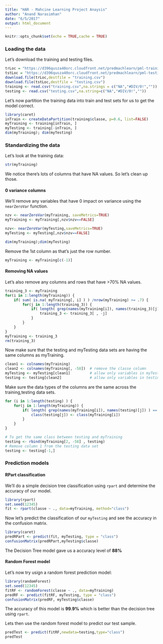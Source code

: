 ```yaml
---
title: "HAR - Mahcine Learning Project Anaysis"
author: "Anand Narasimhan"
date: "6/5/2017"
output: html_document
---
```


```r
knitr::opts_chunk$set(echo = TRUE,cache = TRUE)
```

### Loading the data

Let's download the training and testing files.

```r
trLoc = "https://d396qusza40orc.cloudfront.net/predmachlearn/pml-training.csv"
tstLoc = "https://d396qusza40orc.cloudfront.net/predmachlearn/pml-testing.csv"
download.file(trLoc,destfile = "training.csv")
download.file(tstLoc,destfile = "testing.csv")
training <- read.csv("training.csv",na.strings = c("NA","#DIV/0!",""))
testing <- read.csv("testing.csv",na.string=c("NA","#DIV/0!",""))
```

Let's now partition the training data into train and test sets for us to get the model correct. 

```r
library(caret)
inTrain <- createDataPartition(training$classe, p=0.6, list=FALSE)
myTraining <- training[inTrain, ]
myTesting <- training[-inTrain, ]
dim(myTraining); dim(myTesting)
```

### Standardizing the data

Let's look at the training data:

```r
str(myTraining)
```

We notice there's lots of columns that have NA values. So let's clean up those.


#### 0 variance columns

We'll remove any variables that have 0 impact on variance using the `nearZeroVar` function.

```r
nzv <- nearZeroVar(myTraining, saveMetrics=TRUE)
myTraining <- myTraining[,nzv$nzv==FALSE]

nzv<- nearZeroVar(myTesting,saveMetrics=TRUE)
myTesting <- myTesting[,nzv$nzv==FALSE]

dim(myTraining);dim(myTesting)
```

Remove the 1st column as that's just the row number. 
```r
myTraining <- myTraining[c(-1)]
```

#### Removing NA values

Let's also remove any columns and rows that have >70% NA values.

```r
training_3 <- myTraining
for(i in 1:length(myTraining)) {
    if( sum( is.na( myTraining[, i] ) ) /nrow(myTraining) >= .7) {
        for(j in 1:length(training_3)) {
            if( length( grep(names(myTraining[i]), names(training_3)[j]) ) == 1)  {
                training_3 <- training_3[ , -j]
            }   
        } 
    }
}
myTraining <- training_3
rm(training_3)
```

Now make sure that the testing and myTesting data sets are having the same columns as myTraining.

```r
clean1 <- colnames(myTraining)
clean2 <- colnames(myTraining[, -58])  # remove the classe column
myTesting <- myTesting[clean1]         # allow only variables in myTesting that are also in myTraining
testing <- testing[clean2]             # allow only variables in testing that are also in myTraining
```

Make sure the data types of the columns are the same across the training,testing data sets.

```r
for (i in 1:length(testing) ) {
    for(j in 1:length(myTraining)) {
        if( length( grep(names(myTraining[i]), names(testing)[j]) ) == 1)  {
            class(testing[j]) <- class(myTraining[i])
        }      
    }      
}

# To get the same class between testing and myTraining
testing <- rbind(myTraining[2, -58] , testing)
# Remove column 1 from the testing data set
testing <- testing[-1,] 
```

### Prediction models

#### RPart classification

We'll do a simple decision tree classification using `rpart` and determine the accuracy of our model.

```r
library(rpart)
set.seed(12345)
fit <- rpart(classe ~ ., data=myTraining, method="class")
```

Now let's predict the classification of our `myTesting` and see the accuracy in the confusion matrix.

```r
library(caret)
predRPart <- predict(fit, myTesting, type = "class")
confusionMatrix(predRPart,myTesting$classe)
```

The Decision Tree model gave us a accuracy level of __88%__

#### Random Forest model

Let's now try usign a random forest prediction model:

```r
library(randomForest)
set.seed(12345)
fitRF <- randomForest(classe ~ ., data=myTraining)
predRF <- predict(fitRF, myTesting, type = "class")
confusionMatrix(predRF, myTesting$classe)
```

The accuracy of this model is __99.9%__ which is better than the decision tree using `rpart`.

Lets then use the random forest model to predict our test sample.

```r
predTest <- predict(fitRF,newdata=testing,type="class")
predTest
```
